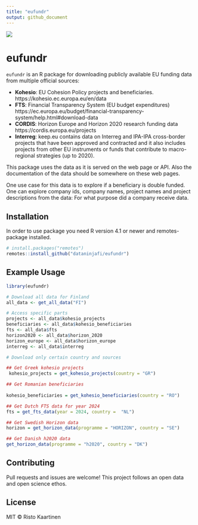 ```yaml
---
title: "eufundr"
output: github_document
---
```


![](man/figures/eufundr.png)

# eufundr

`eufundr` is an R package for downloading publicly available EU funding data from multiple official sources:

- **Kohesio**: EU Cohesion Policy projects and beneficiaries. https://kohesio.ec.europa.eu/en/data
- **FTS**: Financial Transparency System (EU budget expenditures) https://ec.europa.eu/budget/financial-transparency-system/help.html#download-data
- **CORDIS**: Horizon Europe and Horizon 2020 research funding data
https://cordis.europa.eu/projects
- **Interreg**: keep.eu contains data on Interreg and IPA-IPA cross-border projects that have been approved and contracted and it also includes projects from other EU instruments or funds that contribute to macro-regional strategies (up to 2020). 

This package uses the data as it is served on the web page or API. Also the documentation of the data should be somewhere on these web pages.  

One use case for this data is to explore if a beneficiary is double funded. One can explore company ids, company names, project names and project descriptions from the data: For what purpose did a company receive data.   

## Installation

In order to use package you need R version 4.1 or newer and remotes-package installed.

```r
# install.packages("remotes")
remotes::install_github("dataninjafi/eufundr")
```

## Example Usage

```r
library(eufundr)

# Download all data for Finland
all_data <- get_all_data("FI")

# Access specific parts
projects <- all_data$kohesio_projects
beneficiaries <- all_data$kohesio_beneficiaries
fts <- all_data$fts
horizon2020 <- all_data$horizon_2020
horizon_europe <- all_data$horizon_europe
interreg <- all_data$interreg

# Download only certain country and sources

## Get Greek kohesio projects
 kohesio_projects = get_kohesio_projects(country = "GR")

## Get Romanian beneficiaries
    
kohesio_beneficiaries = get_kohesio_beneficiaries(country = "RO")

## Get Dutch FTS data for year 2024
fts = get_fts_data(year = 2024, country =  "NL")

## Get Swedish Horizon data
horizon = get_horizon_data(programme = "HORIZON", country = "SE")

## Get Danish h2020 data
get_horizon_data(programme = "h2020", country = "DK")


```

## Contributing

Pull requests and issues are welcome! This project follows an open data and open science ethos.

## License

MIT © Risto Kaartinen
